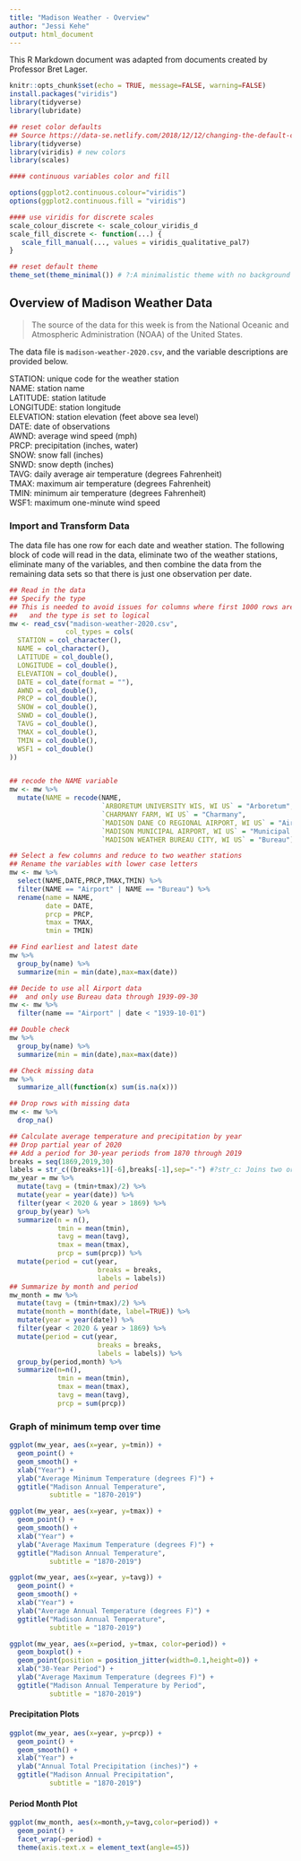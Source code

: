 ```yaml
---
title: "Madison Weather - Overview"
author: "Jessi Kehe"
output: html_document
---
```


This R Markdown document was adapted from documents created by Professor Bret Lager.

```r
knitr::opts_chunk$set(echo = TRUE, message=FALSE, warning=FALSE)
install.packages("viridis")
library(tidyverse)
library(lubridate)

## reset color defaults
## Source https://data-se.netlify.com/2018/12/12/changing-the-default-color-scheme-in-ggplot2/
library(tidyverse)
library(viridis) # new colors
library(scales)

#### continuous variables color and fill

options(ggplot2.continuous.colour="viridis")
options(ggplot2.continuous.fill = "viridis")

#### use viridis for discrete scales
scale_colour_discrete <- scale_colour_viridis_d
scale_fill_discrete <- function(...) {
   scale_fill_manual(..., values = viridis_qualitative_pal7)
} 

## reset default theme
theme_set(theme_minimal()) # ?:A minimalistic theme with no background annotations.
```

## Overview of Madison Weather Data

> The source of the data for this week is from the National Oceanic and Atmospheric Administration (NOAA) of the United States.

The data file is `madison-weather-2020.csv`, and the variable descriptions are provided below.

STATION: unique code for the weather station   
NAME: station name    
LATITUDE: station latitude  
LONGITUDE: station longitude  
ELEVATION: station elevation (feet above sea level)   
DATE: date of observations  
AWND: average wind speed (mph)  
PRCP: precipitation (inches, water)  
SNOW: snow fall (inches)  
SNWD: snow depth (inches)  
TAVG: daily average air temperature (degrees Fahrenheit)   
TMAX: maximum air temperature (degrees Fahrenheit)   
TMIN: minimum air temperature (degrees Fahrenheit)   
WSF1: maximum one-minute wind speed  

### Import and Transform Data

The data file has one row for each date and weather station.
The following block of code will read in the data,
eliminate two of the weather stations,
eliminate many of the variables,
and then combine the data from the remaining data sets so that there is just one observation per date.

```r
## Read in the data
## Specify the type
## This is needed to avoid issues for columns where first 1000 rows are all missing
##   and the type is set to logical
mw <- read_csv("madison-weather-2020.csv",
              col_types = cols(
  STATION = col_character(),
  NAME = col_character(),
  LATITUDE = col_double(),
  LONGITUDE = col_double(),
  ELEVATION = col_double(),
  DATE = col_date(format = ""),
  AWND = col_double(),
  PRCP = col_double(),
  SNOW = col_double(),
  SNWD = col_double(),
  TAVG = col_double(),
  TMAX = col_double(),
  TMIN = col_double(),
  WSF1 = col_double()
))


## recode the NAME variable
mw <- mw %>%
  mutate(NAME = recode(NAME,
                       `ARBORETUM UNIVERSITY WIS, WI US` = "Arboretum",
                       `CHARMANY FARM, WI US` = "Charmany",
                       `MADISON DANE CO REGIONAL AIRPORT, WI US` = "Airport",
                       `MADISON MUNICIPAL AIRPORT, WI US` = "Municipal Airport",
                       `MADISON WEATHER BUREAU CITY, WI US` = "Bureau"))

## Select a few columns and reduce to two weather stations
## Rename the variables with lower case letters
mw <- mw %>%
  select(NAME,DATE,PRCP,TMAX,TMIN) %>%
  filter(NAME == "Airport" | NAME == "Bureau") %>%
  rename(name = NAME,
         date = DATE,
         prcp = PRCP,
         tmax = TMAX,
         tmin = TMIN)

## Find earliest and latest date
mw %>%
  group_by(name) %>%
  summarize(min = min(date),max=max(date))

## Decide to use all Airport data
##  and only use Bureau data through 1939-09-30
mw <- mw %>%
  filter(name == "Airport" | date < "1939-10-01")

## Double check
mw %>%
  group_by(name) %>%
  summarize(min = min(date),max=max(date))

## Check missing data
mw %>%
  summarize_all(function(x) sum(is.na(x)))

## Drop rows with missing data
mw <- mw %>%
  drop_na()

## Calculate average temperature and precipitation by year
## Drop partial year of 2020
## Add a period for 30-year periods from 1870 through 2019
breaks = seq(1869,2019,30)
labels = str_c((breaks+1)[-6],breaks[-1],sep="-") #?str_c: Joins two or more vectors element-wise into a single character vector, optionally inserting sep between input vectors.
mw_year = mw %>%
  mutate(tavg = (tmin+tmax)/2) %>%
  mutate(year = year(date)) %>%
  filter(year < 2020 & year > 1869) %>%
  group_by(year) %>%
  summarize(n = n(),
            tmin = mean(tmin),
            tavg = mean(tavg),
            tmax = mean(tmax),
            prcp = sum(prcp)) %>%
  mutate(period = cut(year,
                      breaks = breaks,
                      labels = labels))
## Summarize by month and period
mw_month = mw %>%
  mutate(tavg = (tmin+tmax)/2) %>%
  mutate(month = month(date, label=TRUE)) %>%
  mutate(year = year(date)) %>%
  filter(year < 2020 & year > 1869) %>%
  mutate(period = cut(year,
                      breaks = breaks,
                      labels = labels)) %>%
  group_by(period,month) %>%
  summarize(n=n(),
            tmin = mean(tmin),
            tmax = mean(tmax),
            tavg = mean(tavg),
            prcp = sum(prcp))
```

### Graph of minimum temp over time

```r
ggplot(mw_year, aes(x=year, y=tmin)) +
  geom_point() +
  geom_smooth() +
  xlab("Year") +
  ylab("Average Minimum Temperature (degrees F)") +
  ggtitle("Madison Annual Temperature",
          subtitle = "1870-2019")
```

```r
ggplot(mw_year, aes(x=year, y=tmax)) +
  geom_point() +
  geom_smooth() +
  xlab("Year") +
  ylab("Average Maximum Temperature (degrees F)") +
  ggtitle("Madison Annual Temperature",
          subtitle = "1870-2019")
```

```r
ggplot(mw_year, aes(x=year, y=tavg)) +
  geom_point() +
  geom_smooth() +
  xlab("Year") +
  ylab("Average Annual Temperature (degrees F)") +
  ggtitle("Madison Annual Temperature",
          subtitle = "1870-2019")
```

```r
ggplot(mw_year, aes(x=period, y=tmax, color=period)) +
  geom_boxplot() +
  geom_point(position = position_jitter(width=0.1,height=0)) +
  xlab("30-Year Period") +
  ylab("Average Maximum Temperature (degrees F)") +
  ggtitle("Madison Annual Temperature by Period",
          subtitle = "1870-2019")
```

#### Precipitation Plots

```r
ggplot(mw_year, aes(x=year, y=prcp)) +
  geom_point() +
  geom_smooth() +
  xlab("Year") +
  ylab("Annual Total Precipitation (inches)") +
  ggtitle("Madison Annual Precipitation",
          subtitle = "1870-2019")
```

#### Period Month Plot

```r
ggplot(mw_month, aes(x=month,y=tavg,color=period)) +
  geom_point() +
  facet_wrap(~period) +
  theme(axis.text.x = element_text(angle=45))
```








